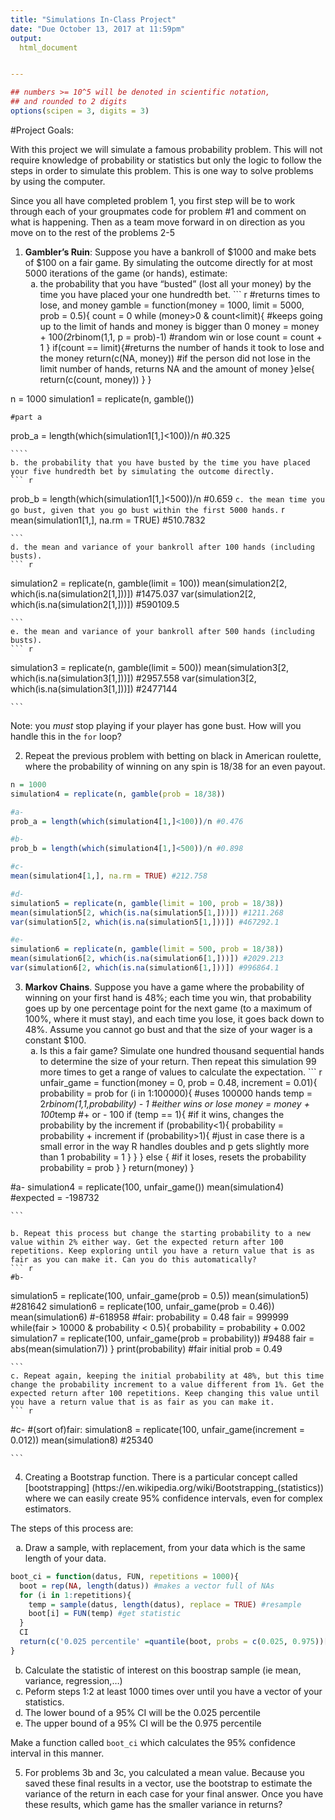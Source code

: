 ```yaml
---
title: "Simulations In-Class Project"
date: "Due October 13, 2017 at 11:59pm"
output:
  html_document


---
```


<style type="text/css">
.table {

    width: 80%;
    margin-left:10%; 
    margin-right:10%;
}
</style>
```r
## numbers >= 10^5 will be denoted in scientific notation,
## and rounded to 2 digits
options(scipen = 3, digits = 3)
```




#Project Goals:



With this project we will simulate a famous probability problem. This will not require knowledge of probability or statistics but only the logic to follow the steps in order to simulate this problem. This is one way to solve problems by using the computer. 


Since you all have completed problem 1, you first step will be to work through each of your groupmates code for problem #1 and comment on what is happening. Then as a team move forward in on direction as you move on to the rest of the problems 2-5

 1. **Gambler's Ruin**: Suppose you have a bankroll of $1000 and make bets of $100 on a fair game. By simulating the outcome directly for at most 5000 iterations of the game (or hands), estimate:
    a. the probability that you have "busted" (lost all your money) by the time you have placed your one hundredth bet. 
    ``` r
    #returns times to lose, and money
gamble = function(money = 1000, limit = 5000, prob = 0.5){
  count = 0
  while (money>0 & count<limit){ #keeps going up to the limit of hands and money is bigger than 0
    money = money + 100*(2*rbinom(1,1, p = prob)-1) #random win or lose
    count = count + 1
  }
  if(count == limit){#returns the number of hands it took to lose and the money
    return(c(NA, money)) #if the person did not lose in the limit number of hands, returns NA and the amount of money
  }else{
    return(c(count, money))
  }
}

n = 1000
simulation1 = replicate(n, gamble())

    #part a
prob_a = length(which(simulation1[1,]<100))/n #0.325

    ````
    b. the probability that you have busted by the time you have placed your five hundredth bet by simulating the outcome directly. 
    ``` r
prob_b = length(which(simulation1[1,]<500))/n #0.659
    ```
    c. the mean time you go bust, given that you go bust within the first 5000 hands.
    ``` r
mean(simulation1[1,], na.rm = TRUE) #510.7832
    
    ```
    d. the mean and variance of your bankroll after 100 hands (including busts).
    ``` r
simulation2 = replicate(n, gamble(limit = 100))
mean(simulation2[2, which(is.na(simulation2[1,]))]) #1475.037
var(simulation2[2, which(is.na(simulation2[1,]))]) #590109.5
    
    ```
    e. the mean and variance of your bankroll after 500 hands (including busts).
    ``` r
simulation3 = replicate(n, gamble(limit = 500))
mean(simulation3[2, which(is.na(simulation3[1,]))]) #2957.558
var(simulation3[2, which(is.na(simulation3[1,]))]) #2477144
    
    ```
 
Note: you *must* stop playing if your player has gone bust. How will you handle this in the `for` loop?

2. Repeat the previous problem with betting on black in American roulette, where the probability of winning on any spin is 18/38 for an even payout.
``` R
n = 1000
simulation4 = replicate(n, gamble(prob = 18/38))

#a-
prob_a = length(which(simulation4[1,]<100))/n #0.476

#b-
prob_b = length(which(simulation4[1,]<500))/n #0.898

#c-
mean(simulation4[1,], na.rm = TRUE) #212.758

#d- 
simulation5 = replicate(n, gamble(limit = 100, prob = 18/38))
mean(simulation5[2, which(is.na(simulation5[1,]))]) #1211.268
var(simulation5[2, which(is.na(simulation5[1,]))]) #467292.1

#e-
simulation6 = replicate(n, gamble(limit = 500, prob = 18/38))
mean(simulation6[2, which(is.na(simulation6[1,]))]) #2029.213
var(simulation6[2, which(is.na(simulation6[1,]))]) #996864.1
```
3. **Markov Chains**. Suppose you have a game where the probability of winning on your first hand is 48%; each time you win, that probability goes up by one percentage point for the next game (to a maximum of 100%, where it must stay), and each time you lose, it goes back down to 48%. Assume you cannot go bust and that the size of your wager is a constant $100.
    a. Is this a fair game? Simulate one hundred thousand sequential hands to determine the size of your return. Then repeat this simulation 99 more times to get a range of values to calculate the expectation.
    ``` r
    unfair_game = function(money = 0, prob = 0.48, increment = 0.01){
  probability = prob
  for (i in 1:100000){ #uses 100000 hands
    temp = 2*rbinom(1,1,probability) - 1 #either wins or lose
    money = money + 100*temp #+ or - 100
    if (temp == 1){ #if it wins, changes the probability by the increment
      if (probability<1){
        probability = probability + increment
        if (probability>1){ #just in case there is a small error in the way R handles doubles and p gets slightly more than 1
          probability = 1
        }
      }
    } else { #if it loses, resets the probability
      probability = prob
    }
  }
  return(money)
}

#a-
simulation4 = replicate(100, unfair_game())
mean(simulation4) #expected = -198732
    
    ```
    
    b. Repeat this process but change the starting probability to a new value within 2% either way. Get the expected return after 100 repetitions. Keep exploring until you have a return value that is as fair as you can make it. Can you do this automatically?
    ``` r
    #b- 
simulation5 = replicate(100, unfair_game(prob = 0.5))
mean(simulation5) #281642
simulation6 = replicate(100, unfair_game(prob = 0.46))
mean(simulation6) #-618958
#fair:
probability = 0.48
fair = 999999
while(fair > 10000 & probability < 0.5){
  probability = probability + 0.002
  simulation7 = replicate(100, unfair_game(prob = probability)) #9488
  fair = abs(mean(simulation7))
}
print(probability)
#fair initial prob = 0.49
    
    ```
    c. Repeat again, keeping the initial probability at 48%, but this time change the probability increment to a value different from 1%. Get the expected return after 100 repetitions. Keep changing this value until you have a return value that is as fair as you can make it. 
    ``` r
#c-
#(sort of)fair:
simulation8 = replicate(100, unfair_game(increment = 0.012))
mean(simulation8) #25340
    
    ```

4. Creating a Bootstrap function. There is a particular concept called [bootstrapping]
(https://en.wikipedia.org/wiki/Bootstrapping_(statistics)) where we can easily create 95% confidence intervals, even for complex estimators.

The steps of this process are:

  a. Draw a sample, with replacement, from your data which is the same length of your data.
``` r
boot_ci = function(datus, FUN, repetitions = 1000){
  boot = rep(NA, length(datus)) #makes a vector full of NAs
  for (i in 1:repetitions){
    temp = sample(datus, length(datus), replace = TRUE) #resample
    boot[i] = FUN(temp) #get statistic
  }
  CI
  return(c('0.025 percentile' =quantile(boot, probs = c(0.025, 0.975))[[1]], '0.975 percentile' = quantile(boot, probs = c(0.025, 0.975))[[2]])) #returns 95% CI
}

```
  b. Calculate the statistic of interest on this boostrap sample (ie mean, variance, regression,...)
  c. Peform steps 1:2 at least 1000 times over until you have a vector of your statistics. 
  d. The lower bound of a 95% CI will be the 0.025 percentile
  e. The upper bound of a 95% CI will be the 0.975 percentile

Make a function called `boot_ci` which calculates the 95% confidence interval in this manner. 

5. For problems 3b and 3c, you calculated a mean value. Because you saved these final results in a vector, use the bootstrap to estimate the variance of the return in each case for your final answer. Once you have these results, which game has the smaller variance in returns?
